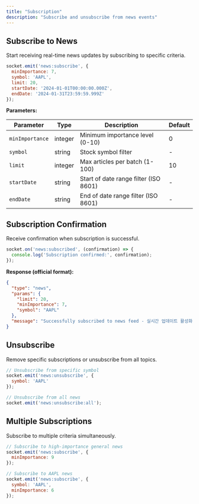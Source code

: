 ```yaml
---
title: "Subscription"
description: "Subscribe and unsubscribe from news events"
---
```


## Subscribe to News

Start receiving real-time news updates by subscribing to specific criteria.

```javascript
socket.emit('news:subscribe', {
  minImportance: 7,
  symbol: 'AAPL',
  limit: 20,
  startDate: '2024-01-01T00:00:00.000Z',
  endDate: '2024-01-31T23:59:59.999Z'
});
```

**Parameters:**

| Parameter | Type | Description | Default |
|-----------|------|-------------|---------|
| `minImportance` | integer | Minimum importance level (0-10) | 0 |
| `symbol` | string | Stock symbol filter | - |
| `limit` | integer | Max articles per batch (1-100) | 10 |
| `startDate` | string | Start of date range filter (ISO 8601) | - |
| `endDate` | string | End of date range filter (ISO 8601) | - |

## Subscription Confirmation

Receive confirmation when subscription is successful.

```javascript
socket.on('news:subscribed', (confirmation) => {
  console.log('Subscription confirmed:', confirmation);
});
```

**Response (official format):**
```json
{
  "type": "news",
  "params": {
    "limit": 20,
    "minImportance": 7,
    "symbol": "AAPL"
  },
  "message": "Successfully subscribed to news feed - 실시간 업데이트 활성화됨"
}
```

## Unsubscribe

Remove specific subscriptions or unsubscribe from all topics.

```javascript
// Unsubscribe from specific symbol
socket.emit('news:unsubscribe', {
  symbol: 'AAPL'
});

// Unsubscribe from all news
socket.emit('news:unsubscribe:all');
```

## Multiple Subscriptions

Subscribe to multiple criteria simultaneously.

```javascript
// Subscribe to high-importance general news
socket.emit('news:subscribe', {
  minImportance: 9
});

// Subscribe to AAPL news
socket.emit('news:subscribe', {
  symbol: 'AAPL',
  minImportance: 6
});
```